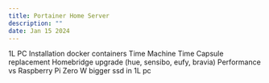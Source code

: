 ```yaml
---
title: Portainer Home Server
description: ""
date: Jan 15 2024
---
```


1L PC
Installation
docker containers
Time Machine Time Capsule replacement
Homebridge upgrade (hue, sensibo, eufy, bravia)
Performance vs Raspberry Pi Zero W
bigger ssd in 1L pc